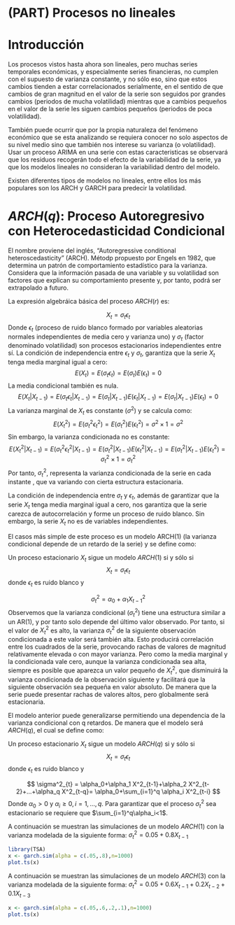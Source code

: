 # (PART) Procesos no lineales {-}

# Introducción

Los procesos vistos hasta ahora son lineales, pero muchas series temporales económicas, y especialmente series financieras, no cumplen con el supuesto de varianza constante, y no sólo eso, sino que estos cambios tienden a estar correlacionados serialmente, en el sentido de que cambios de gran magnitud en el valor de la serie son seguidos por grandes cambios (periodos de mucha volatilidad) mientras que a cambios pequeños en el valor de la serie les siguen cambios pequeños (periodos de poca volatilidad). 

También puede ocurrir que por la propia naturaleza del fenómeno económico que se esta analizando se requiera conocer no solo aspectos de su nivel medio sino que también nos interese su varianza (o volatilidad). Usar un proceso ARIMA en una serie con estas caracteristicas se observará que los residuos recogerán todo el efecto de la variabilidad de la serie, ya que los modelos lineales no consideran la variabilidad dentro del modelo.

Existen diferentes tipos de modelos no lineales, entre ellos los más
populares son los ARCH y GARCH para predecir la volatilidad.

# $ARCH(q)$: Proceso Autoregresivo con Heterocedasticidad Condicional
El nombre proviene del inglés, "Autoregressive conditional heteroscedasticity" (ARCH). Métodp propuesto por Engels en 1982, que determina un patrón de comportamiento estadístico para la varianza. Considera que la información pasada de una variable y su volatilidad son factores que explican su comportamiento presente y, por tanto, podrá ser extrapolado a futuro.

La expresión algebráica básica del proceso $ARCH(r)$ es:

$$
X_t=\sigma_{t}\epsilon_{t}
$$
Donde $\epsilon_{t}$ (proceso de ruido blanco formado por variables aleatorias normales independientes de media cero y varianza uno) y $\sigma_{t}$ (factor denominado volatilidad) son procesos estacionarios independientes entre sí.
La condición de independencia entre $\epsilon_{t}$ y $\sigma_{t}$, garantiza que la serie $X_t$ tenga media marginal igual a cero: 
$$
E(X_{t})=E(\sigma_{t}\epsilon_{t})=E(\sigma_{t})E(\epsilon_{t})=0
$$
La media condicional también es nula.
$$
E(X_{t}|X_{t-1})=E(\sigma_{t}\epsilon_{t}|X_{t-1})=E(\sigma_{t}|X_{t-1})E(\epsilon_{t}|X_{t-1})=E(\sigma_{t}|X_{t-1})E(\epsilon_{t})=0
$$
La varianza marginal de $X_{t}$ es constante ($\sigma^2$) y se calcula como:
$$
E(X_{t}^2)=E(\sigma_{t}^2\epsilon_{t}^2)=E(\sigma_{t}^2)E(\epsilon_{t}^2)=\sigma^2\times1=\sigma^2
$$
Sin embargo, la varianza condicionada no es constante:
$$
E(X_{t}^2|X_{t-1})=E(\sigma_{t}^2\epsilon_{t}^2|X_{t-1})=E(\sigma_{t}^2|X_{t-1})E(\epsilon_{t}^2|X_{t-1})=E(\sigma_{t}^2|X_{t-1})E(\epsilon_{t}^2)=\sigma_t^2\times1=\sigma_t^2
$$
Por tanto, $\sigma_t^2$, representa la varianza condicionada de la serie en cada instante , que va variando con cierta estructura estacionaria.

La condición de independencia entre $\sigma_t$ y $\epsilon_t$, además de garantizar que la serie $X_t$ tenga media marginal igual a cero, nos garantiza que la serie carezca de autocorrelación y forme un proceso de ruido blanco. Sin embargo, la serie $X_t$ no es de variables independientes.

El casos más simple de este proceso es un modelo ARCH(1) (la varianza condicional depende de un retardo de la serie) y se define como:

Un proceso estacionario $X_t$ sigue un modelo $ARCH(1)$ si y sólo si
$$
X_t=\sigma_t\epsilon_t
$$
donde $\epsilon_t$ es ruido blanco y

$$
\sigma^2_{t} = \alpha_0+\alpha_1 X^2_{t-1}
$$
Observemos que la varianza condicional ($\sigma^2_t$) tiene una estructura similar a un AR(1), y por tanto solo depende del último valor observado. Por tanto, si el valor de $X^2_t$ es alto, la varianza $\sigma^2_t$ de la siguiente observación condicionada a este valor será también alta. Esto producirá correlación entre los cuadrados de la serie, provocando rachas de valores de magnitud
relativamente elevada o con mayor varianza. Pero como la media marginal y la condicionada vale cero, aunque la varianza condicionada sea alta, siempre es posible que aparezca un valor pequeño de $X^2_t$, que disminuirá la varianza condicionada de la
observación siguiente y facilitará que la siguiente observación sea pequeña en valor absoluto. De manera que la serie puede presentar rachas de valores altos, pero globalmente será estacionaria. 

El modelo anterior puede generalizarse permitiendo una dependencia de la varianza condicional con q retardos. De manera que el modelo será $ARCH(q)$, el cual se define como:

Un proceso estacionario $X_t$ sigue un modelo $ARCH(q)$ si y sólo si
$$
X_t=\sigma_t\epsilon_t
$$
donde $\epsilon_t$ es ruido blanco y

$$
\sigma^2_{t} = \alpha_0+\alpha_1 X^2_{t-1}+\alpha_2 X^2_{t-2}+...+\alpha_q X^2_{t-q}= \alpha_0+\sum_{i=1}^q \alpha_i X^2_{t-i}
$$
Donde $\alpha_0>0$ y $\alpha_i\ge0, i=1,...,q$. Para garantizar que el proceso $\sigma^2_t$ sea estacionario se requiere que $\sum_{i=1}^q\alpha_i<1$.

A continuación se muestran las simulaciones de un modelo $ARCH(1)$ con la varianza modelada de la siguiente forma: $\sigma^2_{t}=0.05+ 0.8X_{t-1}$

```r
library(TSA)
x <- garch.sim(alpha = c(.05,.8),n=1000)
plot.ts(x)
```

A continuación se muestran las simulaciones de un modelo $ARCH(3)$ con la varianza modelada de la siguiente forma: $\sigma^2_{t}=0.05+ 0.6X_{t-1}+0.2X_{t-2}+0.1X_{t-3}$
```r
x <- garch.sim(alpha = c(.05,.6,.2,.1),n=1000)
plot.ts(x)
```
